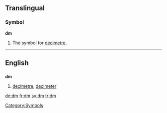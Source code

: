 {{see|DM}}
{{wikipedia}}
==Translingual==

===Symbol===
'''dm'''

# {{italbrac|metrology}} The symbol for [[decimetre]].

----

==English==

==={{abbreviation}}===
'''dm'''

# [[decimetre]], [[decimeter]]




[[Category:Symbols]]

[[de:dm]]
[[fr:dm]]
[[sv:dm]]
[[tr:dm]]
